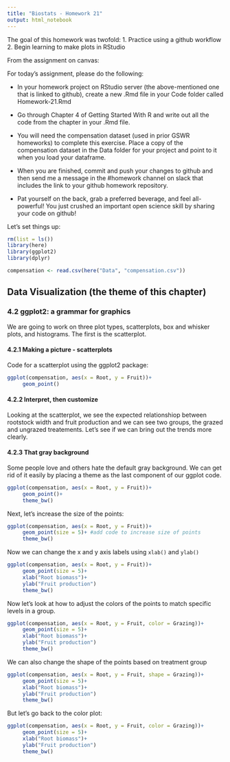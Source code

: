 ```yaml
---
title: "Biostats - Homework 21"
output: html_notebook
---
```


The goal of this homework was twofold: 1. Practice using a github workflow 2. Begin learning to make plots in RStudio

From the assignment on canvas:

For today's assignment, please do the following:

-   In your homework project on RStudio server (the above-mentioned one that is linked to github), create a new .Rmd file in your Code folder called Homework-21.Rmd

-   Go through Chapter 4 of Getting Started With R and write out all the code from the chapter in your .Rmd file.

-   You will need the compensation dataset (used in prior GSWR homeworks) to complete this exercise. Place a copy of the compensation dataset in the Data folder for your project and point to it when you load your dataframe.

-   When you are finished, commit and push your changes to github and then send me a message in the #homework channel on slack that includes the link to your github homework repository.

-   Pat yourself on the back, grab a preferred beverage, and feel all-powerful! You just crushed an important open science skill by sharing your code on github!

Let's set things up:

```r
rm(list = ls())
library(here)
library(ggplot2)
library(dplyr)

compensation <- read.csv(here("Data", "compensation.csv"))
```

## Data Visualization (the theme of this chapter)

### 4.2 ggplot2: a grammar for graphics

We are going to work on three plot types, scatterplots, box and whisker plots, and histograms. The first is the scatterplot.

#### 4.2.1 Making a picture - scatterplots

Code for a scatterplot using the ggplot2 package:

```r
ggplot(compensation, aes(x = Root, y = Fruit))+
     geom_point()
```

#### 4.2.2 Interpret, then customize

Looking at the scatterplot, we see the expected relationshiop between rootstock width and fruit production and we can see two groups, the grazed and ungrazed treatements. Let's see if we can bring out the trends more clearly.

#### 4.2.3 That gray background

Some people love and others hate the default gray background. We can get rid of it easily by placing a theme as the last component of our ggplot code.

```r
ggplot(compensation, aes(x = Root, y = Fruit))+
     geom_point()+
     theme_bw()
```

Next, let's increase the size of the points:

```r
ggplot(compensation, aes(x = Root, y = Fruit))+
     geom_point(size = 5)+ #add code to increase size of points
     theme_bw()
```

Now we can change the x and y axis labels using `xlab()` and `ylab()`

```r
ggplot(compensation, aes(x = Root, y = Fruit))+
     geom_point(size = 5)+
     xlab("Root biomass")+
     ylab("Fruit production")
     theme_bw()
```

Now let's look at how to adjust the colors of the points to match specific levels in a group.
```r
ggplot(compensation, aes(x = Root, y = Fruit, color = Grazing))+
     geom_point(size = 5)+
     xlab("Root biomass")+
     ylab("Fruit production")
     theme_bw()
```
We can also change the shape of the points based on treatment group
```r
ggplot(compensation, aes(x = Root, y = Fruit, shape = Grazing))+
     geom_point(size = 5)+
     xlab("Root biomass")+
     ylab("Fruit production")
     theme_bw()
```
But let's go back to the color plot:
```r
ggplot(compensation, aes(x = Root, y = Fruit, color = Grazing))+
     geom_point(size = 5)+
     xlab("Root biomass")+
     ylab("Fruit production")
     theme_bw()
```

